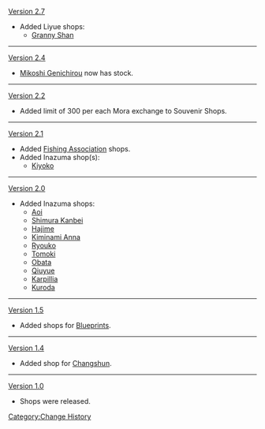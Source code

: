[[Version 2.7]]
* Added Liyue shops:
** [[Granny Shan]]
----
[[Version 2.4]]
* [[Mikoshi Genichirou]] now has stock.
----
[[Version 2.2]]
* Added limit of 300 per each Mora exchange to Souvenir Shops.
----
[[Version 2.1]]
* Added [[Fishing Association]] shops.
* Added Inazuma shop(s):
** [[Kiyoko]]
----
[[Version 2.0]]
* Added Inazuma shops:
** [[Aoi]]
** [[Shimura Kanbei]]
** [[Hajime]]
** [[Kiminami Anna]]
** [[Ryouko]]
** [[Tomoki]]
** [[Obata]]
** [[Qiuyue]]
** [[Karpillia]]
** [[Kuroda]]
----
[[Version 1.5]]
* Added shops for [[Blueprints]].
----
[[Version 1.4]]
* Added shop for [[Changshun]].
----
[[Version 1.0]]
* Shops were released.
<noinclude>[[Category:Change History]]</noinclude>